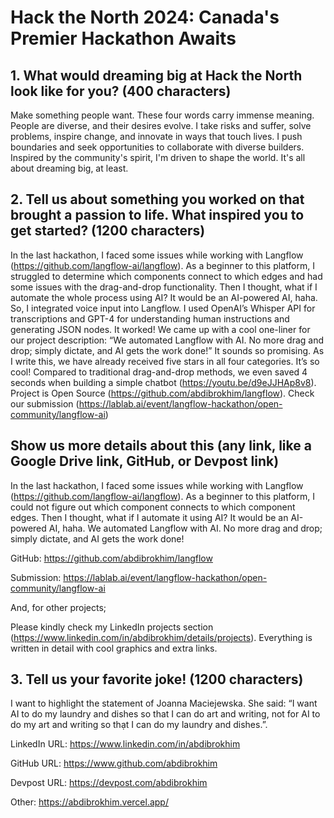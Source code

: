 # Hack the North 2024: Canada\'s Premier Hackathon Awaits

## 1. What would dreaming big at Hack the North look like for you? (400 characters)
Make something people want. These four words carry immense meaning. People are diverse, and their desires evolve. I take risks and suffer, solve problems, inspire change, and innovate in ways that touch lives. I push boundaries and seek opportunities to collaborate with diverse builders. Inspired by the community's spirit, I'm driven to shape the world. It's all about dreaming big, at least.


## 2. Tell us about something you worked on that brought a passion to life. What inspired you to get started? (1200 characters)


In the last hackathon, I faced some issues while working with Langflow (https://github.com/langflow-ai/langflow). As a beginner to this platform, I struggled to determine which components connect to which edges and had some issues with the drag-and-drop functionality. Then I thought, what if I automate the whole process using AI? It would be an AI-powered AI, haha. So, I integrated voice input into Langflow. I used OpenAI’s Whisper API for transcriptions and GPT-4 for understanding human instructions and generating JSON nodes. It worked! We came up with a cool one-liner for our project description: “We automated Langflow with AI. No more drag and drop; simply dictate, and AI gets the work done!” It sounds so promising. As I write this, we have already received five stars in all four categories. It’s so cool! Compared to traditional drag-and-drop methods, we even saved 4 seconds when building a simple chatbot (https://youtu.be/d9eJJHAp8v8). Project is Open Source (https://github.com/abdibrokhim/langflow). Check our submission (https://lablab.ai/event/langflow-hackathon/open-community/langflow-ai)


## Show us more details about this (any link, like a Google Drive link, GitHub, or Devpost link) 
In the last hackathon, I faced some issues while working with Langflow (https://github.com/langflow-ai/langflow). As a beginner to this platform, I could not figure out which component connects to which component edges. Then I thought, what if I automate it using AI? It would be an AI-powered AI, haha. We automated Langflow with AI. No more drag and drop; simply dictate, and AI gets the work done!

GitHub: https://github.com/abdibrokhim/langflow 

Submission: https://lablab.ai/event/langflow-hackathon/open-community/langflow-ai 

And, for other projects;

Please kindly check my LinkedIn projects section (https://www.linkedin.com/in/abdibrokhim/details/projects). Everything is written in detail with cool graphics and extra links.


## 3. Tell us your favorite joke! (1200 characters)

I want to highlight the statement of Joanna Maciejewska. She said: “I want AI to do my laundry and dishes so that I can do art and writing, not for AI to do my art and writing so thạt I can do my laundry and dishes.”.

LinkedIn URL: https://www.linkedin.com/in/abdibrokhim

GitHub URL: https://www.github.com/abdibrokhim

Devpost URL: https://devpost.com/abdibrokhim

Other: https://abdibrokhim.vercel.app/